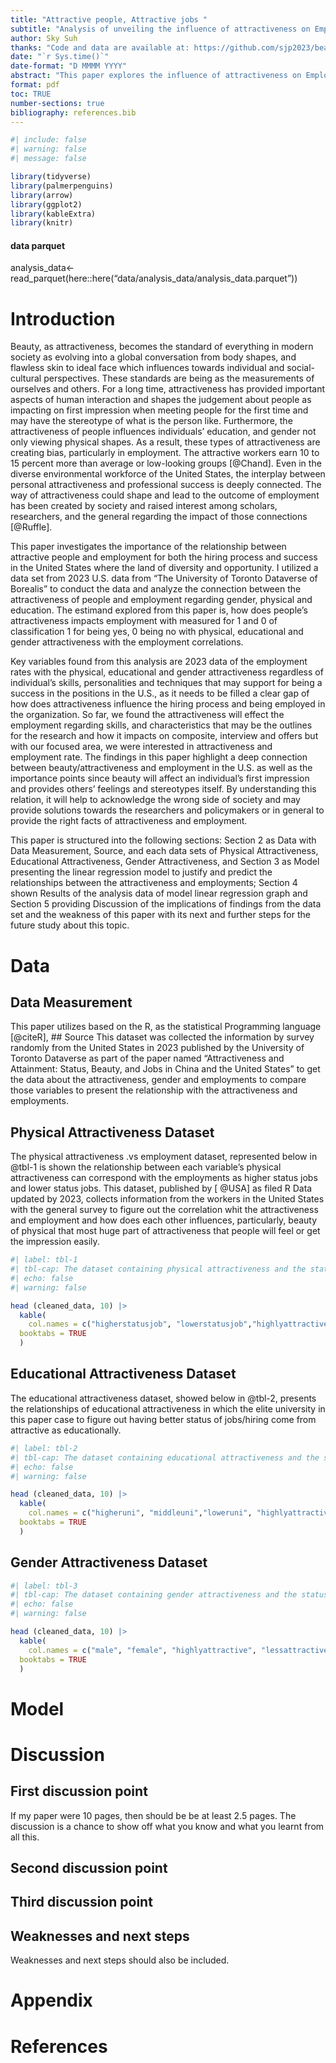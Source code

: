 ```yaml
---
title: "Attractive people, Attractive jobs "
subtitle: "Analysis of unveiling the influence of attractiveness on Employement in the United States"
author: Sky Suh
thanks: "Code and data are available at: https://github.com/sjp2023/beauty-standard.git"
date: "`r Sys.time()`"
date-format: "D MMMM YYYY"
abstract: "This paper explores the influence of attractiveness on Employment regarding other subjects such as characteristics, and skills that individuals had but by measuring the relationships with the attractiveness of physical, educational and gender for the hiring process and employment of the success. Using the data from the public dataverse source based on the paper, we found that attractiveness may effect employment and have a higher chance to be succeed in both hiring process and careers. This paper provides how does the attractiveness of people impact on employment and the importance of the huge biased based on only attractiveness to predict whether attractiveness still deeply connects with the careers "
format: pdf
toc: TRUE
number-sections: true
bibliography: references.bib
---
```


```r
#| include: false
#| warning: false
#| message: false

library(tidyverse)
library(palmerpenguins)
library(arrow)
library(ggplot2)
library(kableExtra)
library(knitr)

```

#### data parquet####
analysis_data<-read_parquet(here::here("data/analysis_data/analysis_data.parquet"))

# Introduction

Beauty, as attractiveness, becomes the standard of everything in modern society as evolving into a global conversation from body shapes, and flawless skin to ideal face which influences towards individual and social-cultural perspectives. These standards are being as the measurements of ourselves and others. For a long time, attractiveness has provided important aspects of human interaction and shapes the judgement about people as impacting on first impression when meeting people for the first time and may have the stereotype of what is the person like. Furthermore, the attractiveness of people influences individuals' education, and gender not only viewing physical shapes. As a result, these types of attractiveness are creating bias, particularly in employment. The attractive workers earn 10 to 15 percent more than average or low-looking groups [@Chand]. Even in the diverse environmental workforce of the United States, the interplay between personal attractiveness and professional success is deeply connected. The way of attractiveness could shape and lead to the outcome of employment has been created by society and raised interest among scholars, researchers, and the general regarding the impact of those connections [@Ruffle].

This paper investigates the importance of the relationship between attractive people and employment for both the hiring process and success in the United States where the land of diversity and opportunity. I utilized a data set from 2023 U.S. data from "The University of Toronto Dataverse of Borealis" to conduct the data and analyze the connection between the attractiveness of people and employment regarding gender, physical and education. The estimand explored from this paper is, how does people's attractiveness impacts employment with measured for 1 and 0 of classification 1 for being yes, 0 being no with physical, educational and gender attractiveness with the employment correlations. 

Key variables found from this analysis are 2023 data of the employment rates with the physical, educational and gender attractiveness regardless of individual's skills, personalities and techniques that may support for being a success in the positions in the U.S., as it needs to be filled a clear gap of how does attractiveness influence the hiring process and being employed in the organization. So far, we found the attractiveness will effect the employment regarding skills, and characteristics that may be the outlines for the research and how it impacts on composite, interview and offers but with our focused area, we were interested in attractiveness and employment rate. The findings in this paper highlight a deep connection between beauty/attractiveness and employment in the U.S. as well as the importance points since beauty will affect an individual's first impression and provides others' feelings and stereotypes itself. By understanding this relation, it will help to acknowledge the wrong side of society and may provide solutions towards the researchers and policymakers or in general to provide the right facts of attractiveness and employment. 

This paper is structured into the following sections: Section 2 as Data with Data Measurement, Source, and each data sets of Physical Attractiveness, Educational Attractiveness, Gender Attractiveness, and Section 3 as Model presenting the linear regression model to justify and predict the relationships between the attractiveness and employments; Section 4 shown Results of the analysis data of model linear regression graph and Section 5 providing Discussion of the implications of findings from the data set and the weakness of this paper with its next and further steps for the future study about this topic. 

# Data {#sec-data}

## Data Measurement
This paper utilizes based on the R, as the statistical Programming language [@citeR], 
## Source
This dataset was collected the information by survey randomly from the United States in 2023 published by the University of Toronto Dataverse as part of the paper named "Attractiveness and Attainment: Status, Beauty, and Jobs in China and the United States" to get the data about the attractiveness, gender and employments to compare those variables to present the relationship with the attractiveness and employments. 

## Physical Attractiveness Dataset
The physical attractiveness .vs employment dataset, represented below in @tbl-1 is shown the relationship between each variable's physical attractiveness can correspond with the employments as higher status jobs and lower status jobs. This dataset, published by [
@USA] as filed R Data updated by 2023, collects information from the workers in the United States with the general survey to figure out the correlation whit the attractiveness and employment and how does each other influences, particularly, beauty of physical that most huge part of attractiveness that people will feel or get the impression easily.  
```r
#| label: tbl-1
#| tbl-cap: The dataset containing physical attractiveness and the status of employment.
#| echo: false
#| warning: false

head (cleaned_data, 10) |>
  kable(
    col.names = c("higherstatusjob", "lowerstatusjob","highlyattractive", "lessattractive"),
  booktabs = TRUE
  )

```

## Educational Attractiveness Dataset
The educational attractiveness dataset, showed below in @tbl-2, presents the relationships of educational attractiveness in which the elite university in this paper case to figure out having better status of jobs/hiring come from attractive as educationally. 
```r
#| label: tbl-2
#| tbl-cap: The dataset containing educational attractiveness and the status of employment.
#| echo: false
#| warning: false

head (cleaned_data, 10) |>
  kable(
    col.names = c("higheruni", "middleuni","loweruni", "highlyattractive", "lessattractive"),
  booktabs = TRUE
  )

```
## Gender Attractiveness Dataset

```r
#| label: tbl-3
#| tbl-cap: The dataset containing gender attractiveness and the status of employment.
#| echo: false
#| warning: false

head (cleaned_data, 10) |>
  kable(
    col.names = c("male", "female", "highlyattractive", "lessattractive"),
  booktabs = TRUE
  )

```

# Model






# Discussion

## First discussion point {#sec-first-point}

If my paper were 10 pages, then should be be at least 2.5 pages. The discussion is a chance to show off what you know and what you learnt from all this. 

## Second discussion point

## Third discussion point

## Weaknesses and next steps

Weaknesses and next steps should also be included.

\newpage

\appendix

# Appendix {-}



\newpage


# References


